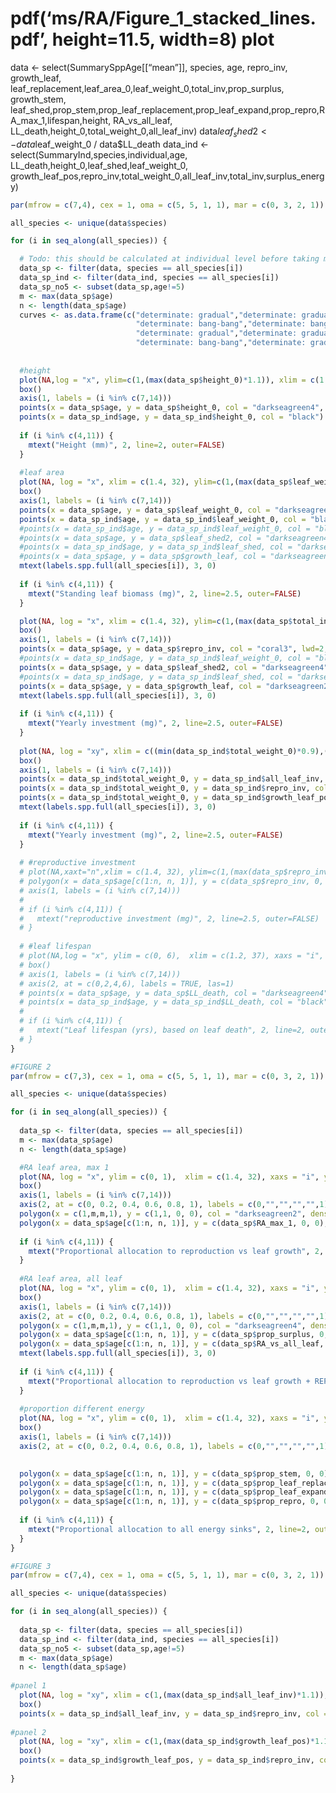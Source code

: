 # pdf('ms/RA/Figure_1_stacked_lines.pdf', height=11.5, width=8) plot

data <- select(SummarySppAge[["mean"]], species, age, repro_inv, growth_leaf, leaf_replacement,leaf_area_0,leaf_weight_0,total_inv,prop_surplus,
  growth_stem, leaf_shed,prop_stem,prop_leaf_replacement,prop_leaf_expand,prop_repro,RA_max_1,lifespan,height, RA_vs_all_leaf,
  LL_death,height_0,total_weight_0,all_leaf_inv)
data$leaf_shed2 <- data$leaf_weight_0 / data$LL_death
data_ind <- select(SummaryInd,species,individual,age, LL_death,height_0,leaf_shed,leaf_weight_0,
                   growth_leaf_pos,repro_inv,total_weight_0,all_leaf_inv,total_inv,surplus_energy)


```r
par(mfrow = c(7,4), cex = 1, oma = c(5, 5, 1, 1), mar = c(0, 3, 2, 1))

all_species <- unique(data$species)

for (i in seq_along(all_species)) {

  # Todo: this should be calculated at individual level before taking means by species
  data_sp <- filter(data, species == all_species[i])
  data_sp_ind <- filter(data_ind, species == all_species[i])
  data_sp_no5 <- subset(data_sp,age!=5)
  m <- max(data_sp$age)
  n <- length(data_sp$age)
  curves <- as.data.frame(c("determinate: gradual","determinate: gradual","indeterminate: asymptotic","indeterminate: asymptotic",
                            "determinate: bang-bang","determinate: bang-bang","indeterminate: gradual","determinate: bang-bang",
                            "determinate: gradual","determinate: gradual","indeterminate: declining","determinate: gradual",
                            "determinate: bang-bang","determinate: gradual"))
  
  
  #height
  plot(NA,log = "x", ylim=c(1,(max(data_sp$height_0)*1.1)), xlim = c(1.2, 37), xaxs = "i", yaxs = "i", xaxt="n", ylab="n")
  box()
  axis(1, labels = (i %in% c(7,14)))
  points(x = data_sp$age, y = data_sp$height_0, col = "darkseagreen4", lwd=2,type="l")
  points(x = data_sp_ind$age, y = data_sp_ind$height_0, col = "black")
  
  if (i %in% c(4,11)) {
    mtext("Height (mm)", 2, line=2, outer=FALSE)
  }
  
  #leaf area
  plot(NA, log = "x", xlim = c(1.4, 32), ylim=c(1,(max(data_sp$leaf_weight_0)*1.1)),xaxs = "i", yaxs = "i", xaxt="n", ylab="n")
  box()
  axis(1, labels = (i %in% c(7,14)))
  points(x = data_sp$age, y = data_sp$leaf_weight_0, col = "darkseagreen4", lwd=2,type="l")
  points(x = data_sp_ind$age, y = data_sp_ind$leaf_weight_0, col = "black")
  #points(x = data_sp_ind$age, y = data_sp_ind$leaf_weight_0, col = "black",cex=0.5,pch=16)
  #points(x = data_sp$age, y = data_sp$leaf_shed2, col = "darkseagreen4", lwd=2,type="l")
  #points(x = data_sp_ind$age, y = data_sp_ind$leaf_shed, col = "darkseagreen4")
  #points(x = data_sp$age, y = data_sp$growth_leaf, col = "darkseagreen2", lwd=2,type="l")
  mtext(labels.spp.full(all_species[i]), 3, 0)
  
  if (i %in% c(4,11)) {
    mtext("Standing leaf biomass (mg)", 2, line=2.5, outer=FALSE)
  }

  plot(NA, log = "x", xlim = c(1.4, 32), ylim=c(1,(max(data_sp$total_inv)*0.7)),xaxs = "i", yaxs = "i", xaxt="n", ylab="n")
  box()
  axis(1, labels = (i %in% c(7,14)))
  points(x = data_sp$age, y = data_sp$repro_inv, col = "coral3", lwd=2,type="l")
  #points(x = data_sp_ind$age, y = data_sp_ind$leaf_weight_0, col = "black",cex=0.5,pch=16)
  points(x = data_sp$age, y = data_sp$leaf_shed2, col = "darkseagreen4", lwd=2,type="l")
  #points(x = data_sp_ind$age, y = data_sp_ind$leaf_shed, col = "darkseagreen4")
  points(x = data_sp$age, y = data_sp$growth_leaf, col = "darkseagreen2", lwd=2,type="l")
  mtext(labels.spp.full(all_species[i]), 3, 0)
  
  if (i %in% c(4,11)) {
    mtext("Yearly investment (mg)", 2, line=2.5, outer=FALSE)
  }
  
  plot(NA, log = "xy", xlim = c((min(data_sp_ind$total_weight_0)*0.9),(max(data_sp_ind$total_weight_0)*1.1)), ylim=c(1,(max(data_sp_ind$total_inv)*0.7)),xaxs = "i", yaxs = "i", xaxt="n", ylab="n")
  box()
  axis(1, labels = (i %in% c(7,14)))
  points(x = data_sp_ind$total_weight_0, y = data_sp_ind$all_leaf_inv, col = "darkseagreen4", lwd=2,type="p",pch=1,cex=1.4)
  points(x = data_sp_ind$total_weight_0, y = data_sp_ind$repro_inv, col = "coral3", lwd=2,type="p",pch=1,cex=1.4)
  points(x = data_sp_ind$total_weight_0, y = data_sp_ind$growth_leaf_pos, col = "darkseagreen2", lwd=2,type="p",pch=1,cex=1.4)
  mtext(labels.spp.full(all_species[i]), 3, 0)
  
  if (i %in% c(4,11)) {
    mtext("Yearly investment (mg)", 2, line=2.5, outer=FALSE)
  }
  
  # #reproductive investment
  # plot(NA,xaxt="n",xlim = c(1.4, 32), ylim=c(1,(max(data_sp$repro_inv)*1.1)),log="x",xaxs = "i", yaxs = "i", xaxt="n", ylab="n")
  # polygon(x = data_sp$age[c(1:n, n, 1)], y = c(data_sp$repro_inv, 0, 0), col = "coral3", density = NA)
  # axis(1, labels = (i %in% c(7,14)))
  # 
  # if (i %in% c(4,11)) {
  #   mtext("reproductive investment (mg)", 2, line=2.5, outer=FALSE)
  # }
  
  # #leaf lifespan
  # plot(NA,log = "x", ylim = c(0, 6),  xlim = c(1.2, 37), xaxs = "i", yaxs = "i", axes= FALSE, ann=FALSE)
  # box()
  # axis(1, labels = (i %in% c(7,14)))
  # axis(2, at = c(0,2,4,6), labels = TRUE, las=1)
  # points(x = data_sp$age, y = data_sp$LL_death, col = "darkseagreen4", lwd=2,type="l")
  # points(x = data_sp_ind$age, y = data_sp_ind$LL_death, col = "black")
  # 
  # if (i %in% c(4,11)) {
  #   mtext("Leaf lifespan (yrs), based on leaf death", 2, line=2, outer=FALSE)
  # }
}
```

```r
#FIGURE 2
par(mfrow = c(7,3), cex = 1, oma = c(5, 5, 1, 1), mar = c(0, 3, 2, 1))

all_species <- unique(data$species)

for (i in seq_along(all_species)) {
  
  data_sp <- filter(data, species == all_species[i])
  m <- max(data_sp$age)
  n <- length(data_sp$age)

  #RA leaf area, max 1
  plot(NA, log = "x", ylim = c(0, 1),  xlim = c(1.4, 32), xaxs = "i", yaxs = "i", axes= FALSE, ann=FALSE)
  box()
  axis(1, labels = (i %in% c(7,14)))
  axis(2, at = c(0, 0.2, 0.4, 0.6, 0.8, 1), labels = c(0,"","","","",1), las=1)
  polygon(x = c(1,m,m,1), y = c(1,1, 0, 0), col = "darkseagreen2", density = NA)
  polygon(x = data_sp$age[c(1:n, n, 1)], y = c(data_sp$RA_max_1, 0, 0), col = "coral3", density = NA)
  
  if (i %in% c(4,11)) {
    mtext("Proportional allocation to reproduction vs leaf growth", 2, line=2, outer=FALSE)
  }
  
  #RA leaf area, all leaf
  plot(NA, log = "x", ylim = c(0, 1),  xlim = c(1.4, 32), xaxs = "i", yaxs = "i", axes= FALSE, ann=FALSE)
  box()
  axis(1, labels = (i %in% c(7,14)))
  axis(2, at = c(0, 0.2, 0.4, 0.6, 0.8, 1), labels = c(0,"","","","",1), las=1)
  polygon(x = c(1,m,m,1), y = c(1,1, 0, 0), col = "darkseagreen4", density = NA)
  polygon(x = data_sp$age[c(1:n, n, 1)], y = c(data_sp$prop_surplus, 0, 0), col = "darkseagreen2", density = NA)
  polygon(x = data_sp$age[c(1:n, n, 1)], y = c(data_sp$RA_vs_all_leaf, 0, 0), col = "coral3", density = NA)
  mtext(labels.spp.full(all_species[i]), 3, 0)
  
  if (i %in% c(4,11)) {
    mtext("Proportional allocation to reproduction vs leaf growth + REPLACEMENT", 2, line=2, outer=FALSE)
  }
  
  #proportion different energy
  plot(NA, log = "x", ylim = c(0, 1),  xlim = c(1.4, 32), xaxs = "i", yaxs = "i", axes= FALSE, ann=FALSE)
  box()
  axis(1, labels = (i %in% c(7,14)))
  axis(2, at = c(0, 0.2, 0.4, 0.6, 0.8, 1), labels = c(0,"","","","",1), las=1)

  
  polygon(x = data_sp$age[c(1:n, n, 1)], y = c(data_sp$prop_stem, 0, 0), col = "burlywood4", density = NA)
  polygon(x = data_sp$age[c(1:n, n, 1)], y = c(data_sp$prop_leaf_replacement, 0, 0), col = "darkseagreen4", density = NA)
  polygon(x = data_sp$age[c(1:n, n, 1)], y = c(data_sp$prop_leaf_expand, 0, 0), col = "darkseagreen2", density = NA)
  polygon(x = data_sp$age[c(1:n, n, 1)], y = c(data_sp$prop_repro, 0, 0), col = "coral3", density = NA)
  
  if (i %in% c(4,11)) {
    mtext("Proportional allocation to all energy sinks", 2, line=2, outer=FALSE)
  }
}
```



```r
#FIGURE 3
par(mfrow = c(7,4), cex = 1, oma = c(5, 5, 1, 1), mar = c(0, 3, 2, 1))

all_species <- unique(data$species)

for (i in seq_along(all_species)) {
  
  data_sp <- filter(data, species == all_species[i])
  data_sp_ind <- filter(data_ind, species == all_species[i])
  data_sp_no5 <- subset(data_sp,age!=5)
  m <- max(data_sp$age)
  n <- length(data_sp$age)
  
#panel 1
  plot(NA, log = "xy", xlim = c(1,(max(data_sp_ind$all_leaf_inv)*1.1)),  ylim = c(1,(max(data_sp_ind$repro_inv)*1.1)), xaxs = "i", yaxs = "i", axes= FALSE, ann=FALSE)
  box()
  points(x = data_sp_ind$all_leaf_inv, y = data_sp_ind$repro_inv, col = "darkseagreen4", lwd=2,type="p",pch=1,cex=1.4)
  
#panel 2
  plot(NA, log = "xy", xlim = c(1,(max(data_sp_ind$growth_leaf_pos)*1.1)),  ylim = c(1,(max(data_sp_ind$repro_inv)*1.1)), xaxs = "i", yaxs = "i", axes= FALSE, ann=FALSE)
  box()
  points(x = data_sp_ind$growth_leaf_pos, y = data_sp_ind$repro_inv, col = "darkseagreen4", lwd=2,type="p",pch=1,cex=1.4)
 
}
```
